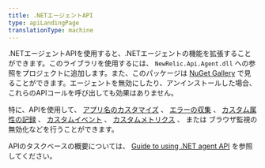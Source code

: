 ```yaml
---
title: .NETエージェントAPI
type: apiLandingPage
translationType: machine
---
```


.NETエージェントAPIを使用すると、.NETエージェントの機能を拡張することができます。このライブラリを使用するには、 `NewRelic.Api.Agent.dll` への参照をプロジェクトに追加します。また、このパッケージは [NuGet Gallery](https://www.nuget.org/packages/NewRelic.Agent.Api/ "新しいウィンドウにリンクが開きます。") で見ることができます。エージェントを無効にしたり、アンインストールした場合、これらのAPIコールを呼び出しても効果はありません。

特に、APIを使用して、 [アプリ名のカスタマイズ](/docs/agents/net-agent/net-agent-api/setapplicationname-net-agent) 、 [エラーの収集](/docs/agents/net-agent/net-agent-api/noticeerror-net-agent) 、 [カスタム属性の記録](/docs/agents/net-agent/net-agent-api/addcustomparameter-net-agent) 、 [カスタムイベント](/docs/agents/net-agent/net-agent-api/recordcustomevent-net-agent) 、 [カスタムメトリクス](/docs/agents/net-agent/net-agent-api/recordmetric-net-agent) 、 [](/docs/agents/net-agent/net-agent-api/getbrowsertimingheader-net-agent)または [](/docs/agents/net-agent/net-agent-api/disablebrowsermonitoring-net-agent)ブラウザ監視の無効化などを行うことができます。

APIのタスクベースの概要については、 [Guide to using .NET agent API](/docs/agents/net-agent/api-guides/guide-using-net-agent-api) を参照してください。